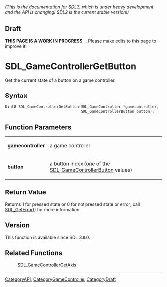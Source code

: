 ====== (This is the documentation for SDL3, which is under heavy development and the API is changing! SDL2 is the current stable version!) ======

== Draft ==

'''THIS PAGE IS A WORK IN PROGRESS''' ... Please make edits to this page to improve it!


<!-- #*^*^*^*^*See https://wiki.libsdl.org/SGFunctions for details on editing this page*^*^*^*^* -->
= SDL_GameControllerGetButton =

Get the current state of a button on a game controller.

== Syntax ==

<syntaxhighlight lang='c'>
Uint8 SDL_GameControllerGetButton(SDL_GameController *gamecontroller,
                                  SDL_GameControllerButton button);
</syntaxhighlight>

== Function Parameters ==

{|
|'''gamecontroller'''
|a game controller
|-
|'''button'''
|a button index (one of the [[SDL_GameControllerButton]] values)
|}

== Return Value ==

Returns 1 for pressed state or 0 for not pressed state or error; call
[[SDL_GetError]]() for more information.

== Version ==

This function is available since SDL 3.0.0.

== Related Functions ==

:[[SDL_GameControllerGetAxis]]

----
[[CategoryAPI]], [[CategoryGameController]], [[CategoryDraft]]
<!-- #See the Style Guide for instructions on editing the footer. -->


